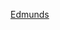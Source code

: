 {{US county navigation box
| county = 埃德蒙茲縣
| state = 南達科他州
| template_name = 埃德蒙茲縣 (南達科他州)
| listclass = hlist

| map_image = Map of South Dakota highlighting Edmunds County.svg
| map_caption = 
| seat = 伊普斯维奇

| title1 = [[城市]]
| body1  = 
* [[鲍德尔 (南达科他州)|鲍德尔]]
* [[霍斯默 (南达科他州)|霍斯默]]
* [[伊普斯维奇 (南达科他州)|伊普斯维奇]]
* [[罗斯科 (南达科他州)|罗斯科]]

| title2 = [[非建制地區]]
| body2  = 
* [[比比 (南達科他州)|比比]]
* [[洛亞爾頓 (南達科他州)|洛亞爾頓]]
* [[邁納 (南達科他州)|邁納]]
* [[鮑威爾 (南達科他州埃德蒙茲縣)|鮑威爾]]

| title3 = [[行政鎮區|鎮區]]
| body3  = 
* [[阿德里安鎮區 (南達科他州埃德蒙茲縣)|阿德里安鎮區]]
* [[貝爾鎮區 (南達科他州埃德蒙茲縣)|貝爾鎮區]]
* [[鮑德爾鎮區 (南達科他州埃德蒙茲縣)|鮑德爾鎮區]]
* [[布賴恩特鎮區 (南達科他州埃德蒙茲縣)|布賴恩特鎮區]]
* [[克利爾萊克鎮區 (南達科他州埃德蒙茲縣)|克利爾萊克鎮區]]
* [[克利夫蘭鎮區 (南達科他州埃德蒙茲縣)|克利夫蘭鎮區]]
* [[克洛伊德鎮區 (南達科他州埃德蒙茲縣)|克洛伊德鎮區]]
* [[科特蘭鎮區 (南達科他州埃德蒙茲縣)|科特蘭鎮區]]
* [[卡頓伍德湖鎮區 (南達科他州埃德蒙茲縣)|卡頓伍德湖鎮區]]
* [[方廷鎮區 (南達科他州埃德蒙茲縣)|方廷鎮區]]
* [[格倫鎮區 (南達科他州埃德蒙茲縣)|格倫鎮區]]
* [[格洛弗鎮區 (南達科他州埃德蒙茲縣)|格洛弗鎮區]]
* [[哈莫尼鎮區 (南達科他州埃德蒙茲縣)|哈莫尼鎮區]]
* [[希爾賽德鎮區 (南達科他州埃德蒙茲縣)|希爾賽德鎮區]]
* [[霍斯默鎮區 (南達科他州埃德蒙茲縣)|霍斯默鎮區]]
* [[哈得孫鎮區 (南達科他州埃德蒙茲縣)|哈得孫鎮區]]
* [[亨特利鎮區 (南達科他州埃德蒙茲縣)|亨特利鎮區]]
* [[伊普斯威奇鎮區 (南達科他州埃德蒙茲縣)|伊普斯威奇鎮區]]
* [[肯特鎮區 (南達科他州埃德蒙茲縣)|肯特鎮區]]
* [[利伯蒂鎮區 (南達科他州埃德蒙茲縣)|利伯蒂鎮區]]
* [[麥迪遜鎮區 (南達科他州埃德蒙茲縣)|麥迪遜鎮區]]
* [[摩德纳鎮區 (南達科他州埃德蒙茲縣)|摩德纳鎮區]]
* [[蒙彼利埃鎮區 (南達科他州埃德蒙茲縣)|蒙彼利埃鎮區]]
* [[北布賴恩特鎮區 (南達科他州埃德蒙茲縣)|北布賴恩特鎮區]]
* [[敖德薩鎮區 (南達科他州埃德蒙茲縣)|敖德薩鎮區]]
* [[彭布魯克鎮區 (南達科他州埃德蒙茲縣)|彭布魯克鎮區]]
* [[鮑威爾鎮區 (南達科他州埃德蒙茲縣)|鮑威爾鎮區]]
* [[里奇蘭鎮區 (南達科他州埃德蒙茲縣)|里奇蘭鎮區]]
* [[羅塞滕鎮區 (南達科他州埃德蒙茲縣)|羅塞滕鎮區]]
* [[桑加蒙鎮區 (南達科他州埃德蒙茲縣)|桑加蒙鎮區]]
* [[尤寧鎮區 (南達科他州埃德蒙茲縣)|尤寧鎮區]]
* [[佛蒙特鎮區 (南達科他州埃德蒙茲縣)|佛蒙特鎮區]]

}}<noinclude>
[[Category:南達科他州縣份導航模板|Edmunds]]
[[Category:埃德蒙茲縣| ]]
</noinclude>